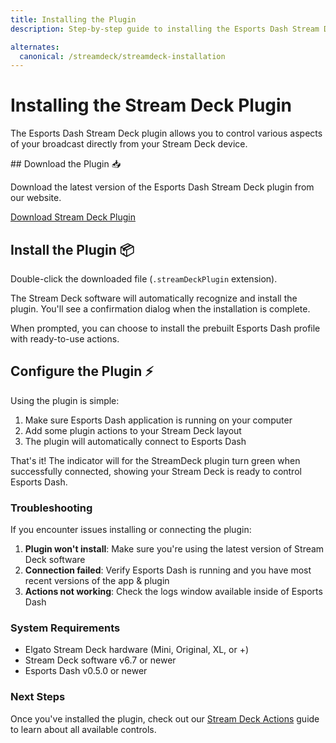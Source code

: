 ```yaml
---
title: Installing the Plugin
description: Step-by-step guide to installing the Esports Dash Stream Deck plugin

alternates:
  canonical: /streamdeck/streamdeck-installation
---
```



# Installing the Stream Deck Plugin

The Esports Dash Stream Deck plugin allows you to control various aspects of your broadcast directly from your Stream Deck device.

<Steps>
## Download the Plugin 📥

Download the latest version of the Esports Dash Stream Deck plugin from our website.

[Download Stream Deck Plugin](https://marketplace.elgato.com/product/esportsdash-controller-51b8ead4-f437-4ba3-b681-66ee0b38b739)

## Install the Plugin 📦

Double-click the downloaded file (`.streamDeckPlugin` extension).

The Stream Deck software will automatically recognize and install the plugin. You'll see a confirmation dialog when the installation is complete.

When prompted, you can choose to install the prebuilt Esports Dash profile with ready-to-use actions.

## Configure the Plugin ⚡

Using the plugin is simple:

1. Make sure Esports Dash application is running on your computer
2. Add some plugin actions to your Stream Deck layout
3. The plugin will automatically connect to Esports Dash

That's it! The indicator will for the StreamDeck plugin turn green when successfully connected, showing your Stream Deck is ready to control Esports Dash.
</Steps>

### Troubleshooting

If you encounter issues installing or connecting the plugin:

1. **Plugin won't install**: Make sure you're using the latest version of Stream Deck software
2. **Connection failed**: Verify Esports Dash is running and you have most recent versions of the app & plugin
3. **Actions not working**: Check the logs window available inside of Esports Dash

### System Requirements

- Elgato Stream Deck hardware (Mini, Original, XL, or +)
- Stream Deck software v6.7 or newer
- Esports Dash v0.5.0 or newer

### Next Steps

Once you've installed the plugin, check out our [Stream Deck Actions](/streamdeck/streamdeck-controls) guide to learn about all available controls.